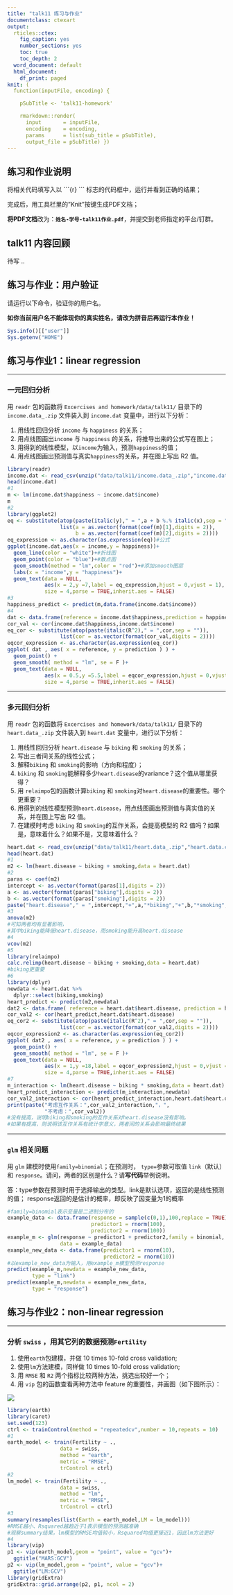 ---
title: "talk11 练习与作业"
documentclass: ctexart
output:
  rticles::ctex:
    fig_caption: yes
    number_sections: yes
    toc: true
    toc_depth: 2
  word_document: default
  html_document:
    df_print: paged
knit: (
  function(inputFile, encoding) { 

    pSubTitle <- 'talk11-homework'

    rmarkdown::render( 
      input       = inputFile, 
      encoding    = encoding, 
      params      = list(sub_title = pSubTitle),      
      output_file = pSubTitle) })
---

## 练习和作业说明

将相关代码填写入以 \`\`\`{r} \`\`\` 标志的代码框中，运行并看到正确的结果；

完成后，用工具栏里的"Knit"按键生成PDF文档；

**将PDF文档**改为：**`姓名-学号-talk11作业.pdf`**，并提交到老师指定的平台/钉群。

## talk11 内容回顾

待写 ..

## 练习与作业：用户验证

请运行以下命令，验证你的用户名。

**如你当前用户名不能体现你的真实姓名，请改为拼音后再运行本作业！**

```{r}
Sys.info()[["user"]]
Sys.getenv("HOME")
```

## 练习与作业1：linear regression

------------------------------------------------------------------------

### **一元回归分析**

用 `readr` 包的函数将 `Excercises and homework/data/talk11/` 目录下的 `income.data_.zip` 文件装入到 `income.dat` 变量中，进行以下分析：

1.  用线性回归分析 `income` 与 `happiness` 的关系；
2.  用点线图画出`income` 与 `happiness` 的关系，将推导出来的公式写在图上；
3.  用得到的线性模型，以`income`为输入，预测`happiness`的值；
4.  用点线图画出预测值与真实`happiness`的关系，并在图上写出 R2 值。

```{r}
library(readr)
income.dat <- read_csv(unzip("data/talk11/income.data_.zip","income.data.csv"))
head(income.dat)
#1
m <- lm(income.dat$happiness ~ income.dat$income)
m
#2
library(ggplot2)
eq <- substitute(atop(paste(italic(y)," = ",a + b %.% italic(x),sep = "")),
                 list(a = as.vector(format(coef(m)[1],digits = 2)),
                      b = as.vector(format(coef(m)[2],digits = 2))))
eq_expression <- as.character(as.expression(eq))#公式
ggplot(income.dat,aes(x = income,y = happiness))+
  geom_line(color = "white")+#折线图
  geom_point(color = "blue")+#散点图
  geom_smooth(method = "lm",color = "red")+#添加smooth图层
  labs(x = "income",y = "happiness")+
  geom_text(data = NULL,
            aes(x = 2,y =7,label = eq_expression,hjust = 0,vjust = 1),
            size = 4,parse = TRUE,inherit.aes = FALSE)
#3
happiness_predict <- predict(m,data.frame(income.dat$income))
#4
dat <- data.frame(reference = income.dat$happiness,prediction = happiness_predict)
cor_val <- cor(income.dat$happiness,income.dat$income)
eq_cor <- substitute(atop(paste(italic(R^2)," = ",cor,sep = "")),
                 list(cor = as.vector(format(cor_val,digits = 2))))
eqcor_expression <- as.character(as.expression(eq_cor))
ggplot( dat , aes( x = reference, y = prediction ) ) + 
  geom_point() +
  geom_smooth( method = "lm", se = F )+
  geom_text(data = NULL,
            aes(x = 0.5,y =5.5,label = eqcor_expression,hjust = 0,vjust = 1),
            size = 4,parse = TRUE,inherit.aes = FALSE)
```

------------------------------------------------------------------------

### **多元回归分析**

用 `readr` 包的函数将 `Excercises and homework/data/talk11/` 目录下的 `heart.data_.zip` 文件装入到 `heart.dat` 变量中，进行以下分析：

1.  用线性回归分析 `heart.disease` 与 `biking` 和 `smoking` 的关系；
2.  写出三者间关系的线性公式；
3.  解释`biking` 和 `smoking`的影响（方向和程度）；
4.  `biking` 和 `smoking`能解释多少`heart.disease`的variance？这个值从哪里获得？
5.  用 `relaimpo`包的函数计算`biking` 和 `smoking`对`heart.disease`的重要性。哪个更重要？
6.  用得到的线性模型预测`heart.disease`，用点线图画出预测值与真实值的关系，并在图上写出 R2 值。
7.  在建模时考虑 `biking` 和 `smoking`的互作关系，会提高模型的 R2 值吗？如果是，意味着什么？如果不是，又意味着什么？

```{r,warning=FALSE}
heart.dat <- read_csv(unzip("data/talk11/heart.data_.zip","heart.data.csv"))
head(heart.dat)
#1
m2 <- lm(heart.disease ~ biking + smoking,data = heart.dat)
#2
paras <- coef(m2)
intercept <- as.vector(format(paras[1],digits = 2))
a <- as.vector(format(paras["biking"],digits = 2))
b <- as.vector(format(paras["smoking"],digits = 2))
paste("heart.disease"," = ",intercept,"+",a,"*biking","+",b,"*smoking",sep = "")
#3
anova(m2)
#可知两者均有显著影响，
#其中biking能降低heart.disease，而smoking能升高heart.disease
#4
vcov(m2)
#5
library(relaimpo)
calc.relimp(heart.disease ~ biking + smoking,data = heart.dat)
#biking更重要
#6
library(dplyr)
newdata <- heart.dat %>%
  dplyr::select(biking,smoking)
heart_predict <- predict(m2,newdata)
dat2 <- data.frame( reference = heart.dat$heart.disease, prediction = heart_predict)
cor_val2 <- cor(heart_predict,heart.dat$heart.disease)
eq_cor2 <- substitute(atop(paste(italic(R^2)," = ",cor,sep = "")),
                 list(cor = as.vector(format(cor_val2,digits = 2))))
eqcor_expression2 <- as.character(as.expression(eq_cor2))
ggplot( dat2 , aes( x = reference, y = prediction ) ) +
  geom_point() +
  geom_smooth( method = "lm", se = F )+
  geom_text(data = NULL,
            aes(x = 1,y =18,label = eqcor_expression2,hjust = 0,vjust = 1),
            size = 4,parse = TRUE,inherit.aes = FALSE)
#7
m_interaction <- lm(heart.disease ~ biking * smoking,data = heart.dat)
heart_predict_interaction <- predict(m_interaction,newdata)
cor_val2_interaction <- cor(heart_predict_interaction,heart.dat$heart.disease)
print(paste("考虑互作关系：",cor_val2_interaction,"，",
            "不考虑：",cor_val2))
#没有提高，说明biking和smoking的互作关系对heart.disease没有影响。
#如果有提高，则说明该互作关系有统计学意义，两者间的关系会影响最终结果
```

------------------------------------------------------------------------

### **`glm` 相关问题**

用 `glm` 建模时使用`family=binomial`；在预测时， `type=`参数可取值 `link`（默认）和 `response`。请问，两者的区别是什么？请**写代码**举例说明。

答：type参数在预测时用于选择输出的类型。link是默认选项，返回的是线性预测的值； response返回的是估计的概率，即反映了因变量为1的概率

```{r}
#family=binomial表示变量是二进制分布的
example_data <- data.frame(response = sample(c(0,1),100,replace = TRUE),
                           predictor1 = rnorm(100),
                           predictor2 = rnorm(100))
example_m <- glm(response ~ predictor1 + predictor2,family = binomial,
                 data = example_data)
example_new_data <- data.frame(predictor1 = rnorm(10),
                               predictor2 = rnorm(10))
#以example_new_data为输入，用example_m模型预测response
predict(example_m,newdata = example_new_data,
        type = "link")
predict(example_m,newdata = example_new_data,
        type = "response")
```

## 练习与作业2：non-linear regression

------------------------------------------------------------------------

### **分析 `swiss` ，用其它列的数据预测`Fertility`**

1.  使用`earth`包建模，并做 10 times 10-fold cross validation;
2.  使用`lm`方法建模，同样做 10 times 10-fold cross validation;
3.  用 `RMSE` 和 `R2` 两个指标比较两种方法，挑选出较好一个；
4.  用 `vip` 包的函数查看两种方法中 feature 的重要性，并画图（如下图所示）：

![](images/talk11-feature-importance.png)

```{r}
library(earth)
library(caret)
set.seed(123)
ctrl <- trainControl(method = "repeatedcv",number = 10,repeats = 10)
#1
earth_model <- train(Fertility ~ .,
                 data = swiss,
                 method = "earth",
                 metric = "RMSE",
                 trControl = ctrl)
#2
lm_model <- train(Fertility ~ .,
                 data = swiss,
                 method = "lm",
                 metric = "RMSE",
                 trControl = ctrl)
#3
summary(resamples(list(Earth = earth_model,LM = lm_model)))
#RMSE越小、Rsquared越趋近于1表示模型的预测越准确
#观察summary结果，lm模型的RMSE均值较小，Rsquared均值更接近1，因此lm方法更好
#4
library(vip)
p1 <- vip(earth_model,geom = "point", value = "gcv")+ 
  ggtitle("MARS:GCV")
p2 <- vip(lm_model,geom = "point", value = "gcv")+ 
  ggtitle("LM:GCV")
library(gridExtra)
gridExtra::grid.arrange(p2, p1, ncol = 2)
```
